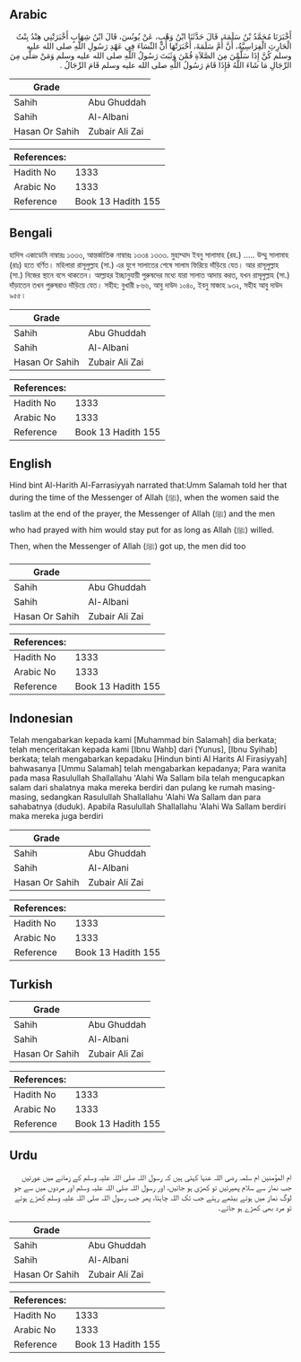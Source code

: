 ## Arabic


<div dir="rtl" lang="ar" style={{fontSize:'larger',backgroundColor:'#f8f9fa',padding:20}}>
أَخْبَرَنَا مُحَمَّدُ بْنُ سَلَمَةَ، قَالَ حَدَّثَنَا ابْنُ وَهْبٍ، عَنْ يُونُسَ، قَالَ ابْنُ شِهَابٍ أَخْبَرَتْنِي هِنْدُ بِنْتُ الْحَارِثِ الْفِرَاسِيَّةُ، أَنَّ أُمَّ سَلَمَةَ، أَخْبَرَتْهَا أَنَّ النِّسَاءَ فِي عَهْدِ رَسُولِ اللَّهِ صلى الله عليه وسلم كُنَّ إِذَا سَلَّمْنَ مِنَ الصَّلاَةِ قُمْنَ وَثَبَتَ رَسُولُ اللَّهِ صلى الله عليه وسلم وَمَنْ صَلَّى مِنَ الرِّجَالِ مَا شَاءَ اللَّهُ فَإِذَا قَامَ رَسُولُ اللَّهِ صلى الله عليه وسلم قَامَ الرِّجَالُ ‏.‏
</div>
<div style={{backgroundColor:'#f8f9fa',padding:20, marginBottom: 10}}><table> <thead> <tr> <th>Grade</th> <th></th> </tr> </thead> <tbody> <tr><td>Sahih</td><td>Abu Ghuddah</td></tr><tr><td>Sahih</td><td>Al-Albani</td></tr><tr><td>Hasan Or Sahih</td><td>Zubair Ali Zai</td></tr></tbody></table><table> <thead> <tr> <th>References:</th> <th></th> </tr> </thead> <tbody><tr><td>Hadith No</td><td>1333</td></tr><tr><td>Arabic No</td><td>1333</td></tr><tr><td>Reference</td><td>Book 13 Hadith 155</td></tr></tbody></table></div>

## Bengali


<div dir="ltr" lang="bn" style={{fontSize:'larger',backgroundColor:'#f8f9fa',padding:20}}>
হাদিস একাডেমি নাম্বারঃ ১৩৩৩, আন্তর্জাতিক নাম্বারঃ ১৩৩৪ ১৩৩৩. মুহাম্মাদ ইবনু সালামাহ (রহ.) ..... উম্মু সালামাহ (রাঃ) হতে বর্ণিত। মহিলারা রাসূলুল্লাহ (সা.) এর যুগে সালাতের শেষে সালাম ফিরিয়ে দাঁড়িয়ে যেত। আর রাসূলুল্লাহ (সা.) নিজের স্থানে বসে থাকতেন। আল্লাহর ইচ্ছানুযায়ী পুরুষদের মধ্যে যারা সালাত আদায় করত, যখন রাসূলুল্লাহ (সা.) দাঁড়াতেন তখন পুরুষরাও দাঁড়িয়ে যেত। সহীহ: বুখারী ৮৬৬, আবু দাউদ ১০৪০, ইবনু মাজাহ ৯৩২, সহীহ আবু দাউদ ৯৫৫।
</div>
<div style={{backgroundColor:'#f8f9fa',padding:20, marginBottom: 10}}><table> <thead> <tr> <th>Grade</th> <th></th> </tr> </thead> <tbody> <tr><td>Sahih</td><td>Abu Ghuddah</td></tr><tr><td>Sahih</td><td>Al-Albani</td></tr><tr><td>Hasan Or Sahih</td><td>Zubair Ali Zai</td></tr></tbody></table><table> <thead> <tr> <th>References:</th> <th></th> </tr> </thead> <tbody><tr><td>Hadith No</td><td>1333</td></tr><tr><td>Arabic No</td><td>1333</td></tr><tr><td>Reference</td><td>Book 13 Hadith 155</td></tr></tbody></table></div>

## English


<div dir="ltr" lang="en" style={{fontSize:'larger',backgroundColor:'#f8f9fa',padding:20}}>
Hind bint Al-Harith Al-Farrasiyyah narrated that:Umm Salamah told her that during the time of the Messenger of Allah (ﷺ), when the women said the taslim at the end of the prayer, the Messenger of Allah (ﷺ) and the men who had prayed with him would stay put for as long as Allah (ﷺ) willed. Then, when the Messenger of Allah (ﷺ) got up, the men did too
</div>
<div style={{backgroundColor:'#f8f9fa',padding:20, marginBottom: 10}}><table> <thead> <tr> <th>Grade</th> <th></th> </tr> </thead> <tbody> <tr><td>Sahih</td><td>Abu Ghuddah</td></tr><tr><td>Sahih</td><td>Al-Albani</td></tr><tr><td>Hasan Or Sahih</td><td>Zubair Ali Zai</td></tr></tbody></table><table> <thead> <tr> <th>References:</th> <th></th> </tr> </thead> <tbody><tr><td>Hadith No</td><td>1333</td></tr><tr><td>Arabic No</td><td>1333</td></tr><tr><td>Reference</td><td>Book 13 Hadith 155</td></tr></tbody></table></div>

## Indonesian


<div dir="ltr" lang="id" style={{fontSize:'larger',backgroundColor:'#f8f9fa',padding:20}}>
Telah mengabarkan kepada kami [Muhammad bin Salamah] dia berkata; telah menceritakan kepada kami [Ibnu Wahb] dari [Yunus], [Ibnu Syihab] berkata; telah mengabarkan kepadaku [Hindun binti Al Harits Al Firasiyyah] bahwasanya [Ummu Salamah] telah mengabarkan kepadanya; Para wanita pada masa Rasulullah Shallallahu 'Alahi Wa Sallam bila telah mengucapkan salam dari shalatnya maka mereka berdiri dan pulang ke rumah masing-masing, sedangkan Rasulullah Shallallahu 'Alahi Wa Sallam dan para sahabatnya (duduk). Apabila Rasulullah Shallallahu 'Alahi Wa Sallam berdiri maka mereka juga berdiri
</div>
<div style={{backgroundColor:'#f8f9fa',padding:20, marginBottom: 10}}><table> <thead> <tr> <th>Grade</th> <th></th> </tr> </thead> <tbody> <tr><td>Sahih</td><td>Abu Ghuddah</td></tr><tr><td>Sahih</td><td>Al-Albani</td></tr><tr><td>Hasan Or Sahih</td><td>Zubair Ali Zai</td></tr></tbody></table><table> <thead> <tr> <th>References:</th> <th></th> </tr> </thead> <tbody><tr><td>Hadith No</td><td>1333</td></tr><tr><td>Arabic No</td><td>1333</td></tr><tr><td>Reference</td><td>Book 13 Hadith 155</td></tr></tbody></table></div>

## Turkish


<div dir="ltr" lang="tr" style={{fontSize:'larger',backgroundColor:'#f8f9fa',padding:20}}>

</div>
<div style={{backgroundColor:'#f8f9fa',padding:20, marginBottom: 10}}><table> <thead> <tr> <th>Grade</th> <th></th> </tr> </thead> <tbody> <tr><td>Sahih</td><td>Abu Ghuddah</td></tr><tr><td>Sahih</td><td>Al-Albani</td></tr><tr><td>Hasan Or Sahih</td><td>Zubair Ali Zai</td></tr></tbody></table><table> <thead> <tr> <th>References:</th> <th></th> </tr> </thead> <tbody><tr><td>Hadith No</td><td>1333</td></tr><tr><td>Arabic No</td><td>1333</td></tr><tr><td>Reference</td><td>Book 13 Hadith 155</td></tr></tbody></table></div>

## Urdu


<div dir="rtl" lang="ur" style={{fontSize:'larger',backgroundColor:'#f8f9fa',padding:20}}>
ام المؤمنین ام سلمہ رضی اللہ عنہا کہتی ہیں کہ رسول اللہ صلی اللہ علیہ وسلم کے زمانے میں عورتیں جب نماز سے سلام پھیرتیں تو کھڑی ہو جاتیں، اور رسول اللہ صلی اللہ علیہ وسلم اور مردوں میں سے جو لوگ نماز میں ہوتے بیٹھے رہتے جب تک اللہ چاہتا، پھر جب رسول اللہ صلی اللہ علیہ وسلم کھڑے ہوتے تو مرد بھی کھڑے ہو جاتے۔
</div>
<div style={{backgroundColor:'#f8f9fa',padding:20, marginBottom: 10}}><table> <thead> <tr> <th>Grade</th> <th></th> </tr> </thead> <tbody> <tr><td>Sahih</td><td>Abu Ghuddah</td></tr><tr><td>Sahih</td><td>Al-Albani</td></tr><tr><td>Hasan Or Sahih</td><td>Zubair Ali Zai</td></tr></tbody></table><table> <thead> <tr> <th>References:</th> <th></th> </tr> </thead> <tbody><tr><td>Hadith No</td><td>1333</td></tr><tr><td>Arabic No</td><td>1333</td></tr><tr><td>Reference</td><td>Book 13 Hadith 155</td></tr></tbody></table></div>